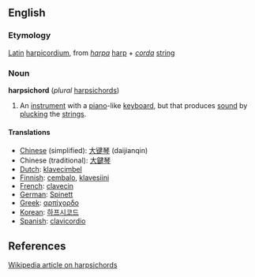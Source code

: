 ==English==

===Etymology===
[[Latin]] [[harpicordium]], from ''[[harpa]]'' [[harp]] + ''[[corda]]'' [[string]]

===Noun===
'''harpsichord''' (''plural'' [[harpsichords]])
# An [[instrument]] with a [[piano]]-like [[keyboard]], but that produces [[sound]] by [[plucking]] the [[strings]].

====Translations====
*[[Chinese]] (simplified): [[大键琴]] (daijianqin)
*Chinese (traditional): [[大鍵琴]]
*[[Dutch]]: [[klavecimbel]]
*[[Finnish]]: [[cembalo]], [[klavesiini]]
*[[French]]: [[clavecin]]
*[[German]]: [[Spinett]]
*[[Greek]]: [[αρπίχορδο]]
*[[Korean]]: [[하프시코드]]
*[[Spanish]]: [[clavicordio]]

==References==
[[w:Harpsichord|Wikipedia article on harpsichords]]